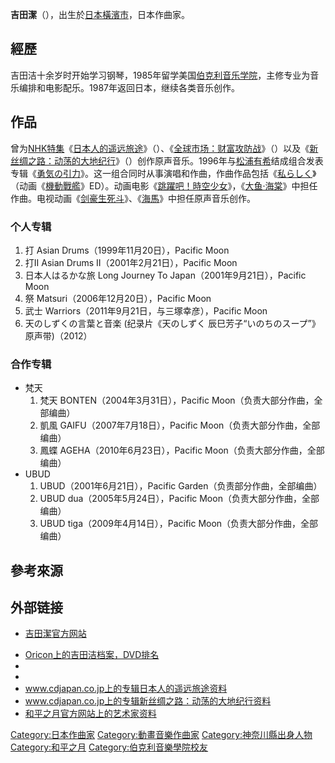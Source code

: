 {{refimprove|time=2009-09-03T16:25:04+00:00}}

{{noteTA
|1=zh-cn:穿越时空的少女;zh-hk:穿越時空的少女;zh-tw:跳躍吧！時空少女;
|2=zh-hans:剑豪生死斗;zh-hant:劍豪生死鬥
}}
{{Infobox Musician
| Name = 吉田潔
| Birth_name =吉田潔 
| Alias = 
| 出生日期 = {{birth date and age|1964|0|0}}
| Origin = 
| 出生地點 = {{JPN}}[[神奈川縣|神奈川縣]][[橫濱市|橫濱市]]
| Instrument =
| Genre =
| Occupation = 作曲家、编曲家
| Years_active =
| Label = 
| Associated_acts = 
|background = non_performing_personnel}}
{{Japanese|japanese=吉田 潔|kana=よしだ きよし|romaji=Yoshida Kiyoshi}}
'''吉田潔'''（{{bd|1964年||||catIdx=}}），出生於[[日本|日本]][[橫濱市|橫濱市]]，日本作曲家。

== 經歷 ==
吉田洁十余岁时开始学习钢琴，1985年留学美国[[伯克利音乐学院|伯克利音乐学院]]，主修专业为音乐编排和电影配乐。1987年返回日本，继续各类音乐创作。

== 作品 ==
曾为[[NHK特集|NHK特集]]《[[日本人的遥远旅途|日本人的遥远旅途]]》（{{lang|ja|日本人はるかな旅}}）、《[[全球市场|全球市场：财富攻防战]]》（{{lang|ja|地球市場、富の攻防}}）以及《[[新丝绸之路：动荡的大地纪行|新丝绸之路：动荡的大地纪行]]》（{{lang|ja|新シルクロード 激動の大地をゆく}}）创作原声音乐。1996年与[[松浦有希|松浦有希]]结成组合发表专辑《[[勇気の引力|勇気の引力]]》。这一组合同时从事演唱和作曲，作曲作品包括《[[私らしく|私らしく]]》（动画《[[機動戰艦|機動戰艦]]》ED）。动画电影《[[跳躍吧！時空少女|跳躍吧！時空少女]]》，《[[大鱼·海棠|大鱼·海棠]]》中担任作曲。电视动画《[[剑豪生死斗|剑豪生死斗]]》、《[[海馬_(動畫)|海馬]]》中担任原声音乐创作。

=== 个人专辑 ===
#打 Asian Drums（1999年11月20日），Pacific Moon
#打II Asian Drums II（2001年2月21日），Pacific Moon
#日本人はるかな旅 Long Journey To Japan（2001年9月21日），Pacific Moon
#祭 Matsuri（2006年12月20日），Pacific Moon
#武士 Warriors（2011年9月21日，与三塚幸彦），Pacific Moon
#天のしずくの言葉と音楽 (纪录片《天のしずく 辰巳芳子“いのちのスープ”》原声带)（2012）

=== 合作专辑 ===
*梵天
*#梵天 BONTEN（2004年3月31日），Pacific Moon（负责大部分作曲，全部编曲）
*#凱風 GAIFU（2007年7月18日），Pacific Moon（负责大部分作曲，全部编曲）
*#鳳蝶 AGEHA（2010年6月23日），Pacific Moon（负责大部分作曲，全部编曲）
*UBUD
*#UBUD（2001年6月21日），Pacific Garden（负责部分作曲，全部编曲）
*#UBUD dua（2005年5月24日），Pacific Moon（负责大部分作曲，全部编曲）
*#UBUD tiga（2009年4月14日），Pacific Moon（负责大部分作曲，全部编曲）

== 參考來源 ==
{{reflist}}

== 外部链接 ==
* {{ja}}[http://kiyoshiyoshida.simdif.com/index.html 吉田潔官方网站] {{Wayback|url=http://kiyoshiyoshida.simdif.com/index.html |date=20200829005618 }}
* [http://www.oricon.co.jp/prof/artist/452910/ranking/dvd/ Oricon上的吉田洁档案，DVD排名] {{Wayback|url=http://www.oricon.co.jp/prof/artist/452910/ranking/dvd/ |date=20121025001052 }}
* {{Ann|name|8155}}
* {{IMDb name|0948899}}
* [http://www.cdjapan.co.jp/detailview.html?KEY=CHCB-10033 www.cdjapan.co.jp上的专辑日本人的遥远旅途资料] {{Wayback|url=http://www.cdjapan.co.jp/detailview.html?KEY=CHCB-10033 |date=20121021102905 }}
* [http://www.cdjapan.co.jp/detailview.html?KEY=SICC-720 www.cdjapan.co.jp上的专辑新丝绸之路：动荡的大地纪行资料] {{Wayback|url=http://www.cdjapan.co.jp/detailview.html?KEY=SICC-720 |date=20121021102933 }}
* [http://www.pacificmoon.com/j_profi.html 和平之月官方网站上的艺术家资料] {{Wayback|url=http://www.pacificmoon.com/j_profi.html |date=20181014163842 }}

{{Authority control}}
{{DEFAULTSORT:Yoshita Kiyoshi}}

[[Category:日本作曲家|Category:日本作曲家]]
[[Category:動畫音樂作曲家|Category:動畫音樂作曲家]]
[[Category:神奈川縣出身人物|Category:神奈川縣出身人物]]
[[Category:和平之月|Category:和平之月]]
[[Category:伯克利音樂學院校友|Category:伯克利音樂學院校友]]